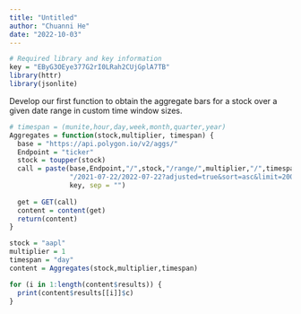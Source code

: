 ```yaml
---
title: "Untitled"
author: "Chuanni He"
date: "2022-10-03"
---
```



```r
# Required library and key information
key = "EByG3OEye377G2rI0LRah2CUjGplA7TB"
library(httr)
library(jsonlite)
```


Develop our first function to obtain the aggregate bars for a stock over a given date range in custom time window sizes.
```r
# timespan = (munite,hour,day,week,month,quarter,year)
Aggregates = function(stock,multiplier, timespan) {
  base = "https://api.polygon.io/v2/aggs/"
  Endpoint = "ticker"
  stock = toupper(stock)
  call = paste(base,Endpoint,"/",stock,"/range/",multiplier,"/",timespan,
               "/2021-07-22/2022-07-22?adjusted=true&sort=asc&limit=200&apiKey=",
               key, sep = "")
  
  get = GET(call)
  content = content(get)
  return(content)
}

stock = "aapl"
multiplier = 1
timespan = "day"
content = Aggregates(stock,multiplier,timespan)
```



```r
for (i in 1:length(content$results)) {
  print(content$results[[i]]$c)
}
```

